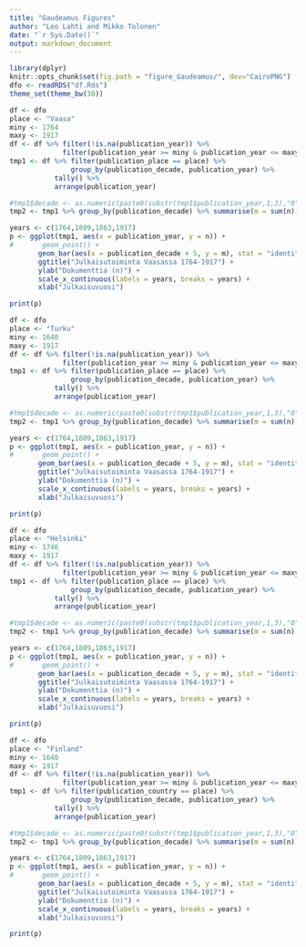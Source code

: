 ```yaml
---
title: "Gaudeamus Figures"
author: "Leo Lahti and Mikko Tolonen"
date: "`r Sys.Date()`"
output: markdown_document
---
```


```r
library(dplyr)
knitr::opts_chunk$set(fig.path = "figure_Gaudeamus/", dev="CairoPNG")
dfo <- readRDS("df.Rds")
theme_set(theme_bw(30))
```

```r
df <- dfo
place <- "Vaasa"
miny <- 1764
maxy <- 1917
df <- df %>% filter(!is.na(publication_year)) %>%
             filter(publication_year >= miny & publication_year <= maxy)
tmp1 <- df %>% filter(publication_place == place) %>%
     	       group_by(publication_decade, publication_year) %>%
	       tally() %>%
	       arrange(publication_year)

#tmp1$decade <- as.numeric(paste0(substr(tmp1$publication_year,1,3),"0"))
tmp2 <- tmp1 %>% group_by(publication_decade) %>% summarise(m = sum(n))

years <- c(1764,1809,1863,1917)
p <- ggplot(tmp1, aes(x = publication_year, y = n)) +
#       geom_point() +
       geom_bar(aes(x = publication_decade + 5, y = m), stat = "identity", fill = "gray", alpha = 0.9, color = "black", data = tmp2) +
       ggtitle("Julkaisutoiminta Vaasassa 1764-1917") +
       ylab("Dokumenttia (n)") +
       scale_x_continuous(labels = years, breaks = years) +
       xlab("Julkaisuvuosi") 

print(p)
```



```r
df <- dfo
place <- "Turku"
miny <- 1640
maxy <- 1917
df <- df %>% filter(!is.na(publication_year)) %>%
             filter(publication_year >= miny & publication_year <= maxy)
tmp1 <- df %>% filter(publication_place == place) %>%
     	       group_by(publication_decade, publication_year) %>%
	       tally() %>%
	       arrange(publication_year)

#tmp1$decade <- as.numeric(paste0(substr(tmp1$publication_year,1,3),"0"))
tmp2 <- tmp1 %>% group_by(publication_decade) %>% summarise(m = sum(n))

years <- c(1764,1809,1863,1917)
p <- ggplot(tmp1, aes(x = publication_year, y = n)) +
#       geom_point() +
       geom_bar(aes(x = publication_decade + 5, y = m), stat = "identity", fill = "gray", alpha = 0.9, color = "black", data = tmp2) +
       ggtitle("Julkaisutoiminta Vaasassa 1764-1917") +
       ylab("Dokumenttia (n)") +
       scale_x_continuous(labels = years, breaks = years) +
       xlab("Julkaisuvuosi") 

print(p)
```



```r
df <- dfo
place <- "Helsinki"
miny <- 1746
maxy <- 1917
df <- df %>% filter(!is.na(publication_year)) %>%
             filter(publication_year >= miny & publication_year <= maxy)
tmp1 <- df %>% filter(publication_place == place) %>%
     	       group_by(publication_decade, publication_year) %>%
	       tally() %>%
	       arrange(publication_year)

#tmp1$decade <- as.numeric(paste0(substr(tmp1$publication_year,1,3),"0"))
tmp2 <- tmp1 %>% group_by(publication_decade) %>% summarise(m = sum(n))

years <- c(1764,1809,1863,1917)
p <- ggplot(tmp1, aes(x = publication_year, y = n)) +
#       geom_point() +
       geom_bar(aes(x = publication_decade + 5, y = m), stat = "identity", fill = "gray", alpha = 0.9, color = "black", data = tmp2) +
       ggtitle("Julkaisutoiminta Vaasassa 1764-1917") +
       ylab("Dokumenttia (n)") +
       scale_x_continuous(labels = years, breaks = years) +
       xlab("Julkaisuvuosi") 

print(p)
```





```r
df <- dfo
place <- "Finland"
miny <- 1640
maxy <- 1917
df <- df %>% filter(!is.na(publication_year)) %>%
             filter(publication_year >= miny & publication_year <= maxy)
tmp1 <- df %>% filter(publication_country == place) %>%
     	       group_by(publication_decade, publication_year) %>%
	       tally() %>%
	       arrange(publication_year)

#tmp1$decade <- as.numeric(paste0(substr(tmp1$publication_year,1,3),"0"))
tmp2 <- tmp1 %>% group_by(publication_decade) %>% summarise(m = sum(n))

years <- c(1764,1809,1863,1917)
p <- ggplot(tmp1, aes(x = publication_year, y = n)) +
#       geom_point() +
       geom_bar(aes(x = publication_decade + 5, y = m), stat = "identity", fill = "gray", alpha = 0.9, color = "black", data = tmp2) +
       ggtitle("Julkaisutoiminta Vaasassa 1764-1917") +
       ylab("Dokumenttia (n)") +
       scale_x_continuous(labels = years, breaks = years) +
       xlab("Julkaisuvuosi") 

print(p)
```



